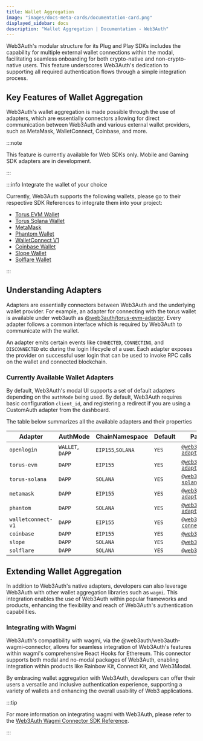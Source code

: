 ```yaml
---
title: Wallet Aggregation
image: "images/docs-meta-cards/documentation-card.png"
displayed_sidebar: docs
description: "Wallet Aggregation | Documentation - Web3Auth"
---
```


Web3Auth's modular structure for its Plug and Play SDKs includes the capability for multiple external wallet connections within the modal,
facilitating seamless onboarding for both crypto-native and non-crypto-native users. This feature underscores Web3Auth's dedication to supporting all
required authentication flows through a simple integration process.

## Key Features of Wallet Aggregation

Web3Auth's wallet aggregation is made possible through the use of adapters, which are essentially connectors allowing for direct communication between
Web3Auth and various external wallet providers, such as MetaMask, WalletConnect, Coinbase, and more.

:::note

This feature is currently available for Web SDKs only. Mobile and Gaming SDK adapters are in development.

:::

:::info Integrate the wallet of your choice

Currently, Web3Auth supports the following wallets, please go to their respective SDK References to integrate them into your project:

- [Torus EVM Wallet](/sdk/pnp/web/adapters/torus-evm)
- [Torus Solana Wallet](/sdk/pnp/web/adapters/torus-solana)
- [MetaMask](/sdk/pnp/web/adapters/metamask)
- [Phantom Wallet](/sdk/pnp/web/adapters/phantom)
- [WalletConnect V1](/sdk/pnp/web/adapters/wallet-connect-v1)
- [Coinbase Wallet](/sdk/pnp/web/adapters/coinbase)
- [Slope Wallet](/sdk/pnp/web/adapters/slope)
- [Solflare Wallet](/sdk/pnp/web/adapters/solflare)

:::

## Understanding Adapters

Adapters are essentially connectors between Web3Auth and the underlying wallet provider. For example, an adapter for connecting with the torus wallet
is available under web3auth as [@web3auth/torus-evm-adapter](/sdk/pnp/web/adapters/torus-evm). Every adapter follows a common interface which is
required by Web3Auth to communicate with the wallet.

An adapter emits certain events like `CONNECTED`, `CONNECTING`, and `DISCONNECTED` etc during the login lifecycle of a user. Each adapter exposes the
provider on successful user login that can be used to invoke RPC calls on the wallet and connected blockchain.

### Currently Available Wallet Adapters

By default, Web3Auth's modal UI supports a set of default adapters depending on the `authMode` being used. By default, Web3Auth requires basic
configuration `client_id`, and registering a redirect if you are using a CustomAuth adapter from the dashboard.

The table below summarizes all the available adapters and their properties

| Adapter            | AuthMode         | ChainNamespace    | Default | Package Name                                                                     |
| ------------------ | ---------------- | ----------------- | ------- | -------------------------------------------------------------------------------- |
| `openlogin`        | `WALLET`, `DAPP` | `EIP155`,`SOLANA` | `YES`   | [`@web3auth/openlogin-adapter`](/sdk/pnp/web/adapters/openlogin)                 |
| `torus-evm`        | `DAPP`           | `EIP155`          | `YES`   | [`@web3auth/torus-evm-adapter`](/sdk/pnp/web/adapters/torus-evm)                 |
| `torus-solana`     | `DAPP`           | `SOLANA`          | `YES`   | [`@web3auth/torus-solana-adapter`](/sdk/pnp/web/adapters/torus-solana)           |
| `metamask`         | `DAPP`           | `EIP155`          | `YES`   | [`@web3auth/metamask-adapter`](/sdk/pnp/web/adapters/metamask)                   |
| `phantom`          | `DAPP`           | `SOLANA`          | `YES`   | [`@web3auth/phantom-adapter`](/sdk/pnp/web/adapters/phantom)                     |
| `walletconnect-v1` | `DAPP`           | `EIP155`          | `YES`   | [`@web3auth/wallet-connect-v1-adapter`](/sdk/pnp/web/adapters/wallet-connect-v1) |
| `coinbase`         | `DAPP`           | `EIP155`          | `YES`   | [`@web3auth/coinbase`](/sdk/pnp/web/adapters/coinbase)                           |
| `slope`            | `DAPP`           | `SOLANA`          | `YES`   | [`@web3auth/slope`](/sdk/pnp/web/adapters/slope)                                 |
| `solflare`         | `DAPP`           | `SOLANA`          | `YES`   | [`@web3auth/solflare`](/sdk/pnp/web/adapters/solflare)                           |

## Extending Wallet Aggregation

In addition to Web3Auth's native adapters, developers can also leverage Web3Auth with other wallet aggregation libraries such as `wagmi`. This
integration enables the use of Web3Auth within popular frameworks and products, enhancing the flexibility and reach of Web3Auth's authentication
capabilities.

### Integrating with Wagmi

Web3Auth's compatibility with wagmi, via the @web3auth/web3auth-wagmi-connector, allows for seamless integration of Web3Auth's features within wagmi's
comprehensive React Hooks for Ethereum. This connector supports both modal and no-modal packages of Web3Auth, enabling integration within products
like Rainbow Kit, Connect Kit, and Web3Modal.

By embracing wallet aggregation with Web3Auth, developers can offer their users a versatile and inclusive authentication experience, supporting a
variety of wallets and enhancing the overall usability of Web3 applications.

:::tip

For more information on integrating wagmi with Web3Auth, please refer to the
[Web3Auth Wagmi Connector SDK Reference](/docs/sdk/pnp/web/wagmi-connector).

:::
